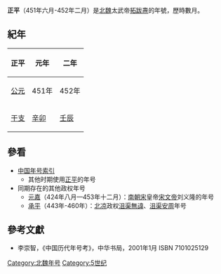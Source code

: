 {{Eranamebox|年号=延和
|起讫时间= 451年六月-452年二月
|政权= 北魏
|帝王= 太武帝拓跋燾
|历时= 數月
|timeline= <timeline>
ImageSize  = width:200 height:50
PlotArea   = width:180 height:30 left:10 bottom:20
TimeAxis   = orientation:horizontal
DateFormat = yyyy
Period     = from:304 till:589
AlignBars  = early
ScaleMajor = increment:135 start:304
Colors =
  id:canvas value:rgb(1,1,0.85)
BackgroundColors = canvas:canvas
PlotData =
  width:15 color:black
  bar:era from:start till:end
  bar:era from:304 till:439 color:yellow
  bar:era from:420 till:589 color:orange
  bar:era from:439 till:581 color:red
  bar:era from:386 till:534 color:black
  bar:era from:424 till:452 color:green
  bar:era from:451 till:452 color:blue
</timeline>
|说明= <span style="color: blue">正平</span>在<span style="color: yellow">十六國</span>、<span style="color: orange">南朝</span>、<span style="color: red">北朝</span>、'''北魏'''和<span style="color: green">拓跋燾</span>时期的位置。 
}}

'''正平'''（451年六月-452年二月）是[[北魏|北魏]]太武帝[[拓跋燾|拓跋燾]]的年號，歷時數月。

==紀年==

{| class="wikitable" 
!正平!!元年!!二年
|-
![[公元纪年|公元]]
|451年||452年
|-
![[干支纪年|干支]]
|[[辛卯|辛卯]]||[[壬辰|壬辰]]
|}

==參看==
*[[中国年号索引|中国年号索引]]
**其他时期使用[[正平|正平]]的年号
*同期存在的其他政权年号
**[[元嘉_(南朝宋文帝)|元嘉]]（424年八月—453年十二月）：[[南朝宋|南朝宋]]皇帝[[宋文帝|宋文帝]]刘义隆的年号
**[[承平_(沮渠無諱)|承平]]（443年-460年）：[[北凉|北凉]]政权[[沮渠無諱|沮渠無諱]]、[[沮渠安周|沮渠安周]]年号

==參考文獻==
*李崇智，《中国历代年号考》，中华书局，2001年1月 ISBN 7101025129

{{年号|[[太平真君|太平真君]]|[[中国年号索引|北魏年號]]|[[承平_(北魏南安王)|承平]]}}
{{魏晋南北朝年号}}
[[Category:北魏年号|Category:北魏年号]]
[[Category:5世纪|Category:5世纪]]